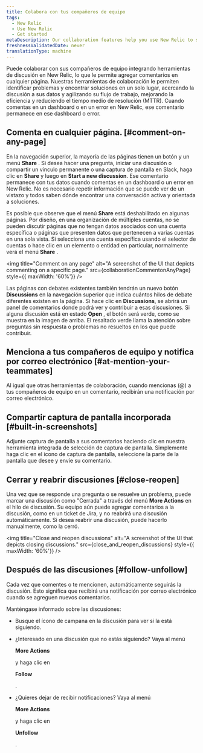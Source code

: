 ```yaml
---
title: Colabora con tus compañeros de equipo
tags:
  - New Relic
  - Use New Relic
  - Get started
metaDescription: Our collaboration features help you use New Relic to solve problems together.
freshnessValidatedDate: never
translationType: machine
---
```





Puede colaborar con sus compañeros de equipo integrando herramientas de discusión en New Relic, lo que le permite agregar comentarios en cualquier página. Nuestras herramientas de colaboración le permiten identificar problemas y encontrar soluciones en un solo lugar, acercando la discusión a sus datos y agilizando su flujo de trabajo, mejorando la eficiencia y reduciendo el tiempo medio de resolución (MTTR). Cuando comentas en un dashboard o en un error en New Relic, ese comentario permanece en ese dashboard o error.

## Comenta en cualquier página. [#comment-on-any-page]

En la navegación superior, la mayoría de las páginas tienen un botón y un menú <DoNotTranslate>**Share**</DoNotTranslate> . Si desea hacer una pregunta, iniciar una discusión o compartir un vínculo permanente o una captura de pantalla en Slack, haga clic en <DoNotTranslate>**Share**</DoNotTranslate> y luego en <DoNotTranslate>**Start a new discussion**</DoNotTranslate>. Ese comentario permanece con tus datos cuando comentas en un dashboard o un error en New Relic. No es necesario repetir información que se puede ver de un vistazo y todos saben dónde encontrar una conversación activa y orientada a soluciones.

Es posible que observe que el menú <DoNotTranslate>**Share**</DoNotTranslate> está deshabilitado en algunas páginas. Por diseño, en una organización de múltiples cuentas, no se pueden discutir páginas que no tengan datos asociados con una cuenta específica o páginas que presenten datos que pertenecen a varias cuentas en una sola vista. Si selecciona una cuenta específica usando el selector de cuentas o hace clic en un elemento o entidad en particular, normalmente verá el menú <DoNotTranslate>**Share**</DoNotTranslate> .

<img
  title="Comment on any page"
  alt="A screenshot of the UI that depicts commenting on a specific page."
  src={collaborationCommentonAnyPage}
  style={{ maxWidth: '60%'}}
/>

Las páginas con debates existentes también tendrán un nuevo botón <DoNotTranslate>**Discussions**</DoNotTranslate> en la navegación superior que indica cuántos hilos de debate diferentes existen en la página. Si hace clic en <DoNotTranslate>**Discussions**</DoNotTranslate>, se abrirá un panel de comentarios donde podrá ver y contribuir a esas discusiones. Si alguna discusión está en estado <DoNotTranslate>**Open**</DoNotTranslate> , el botón será verde, como se muestra en la imagen de arriba. El resaltado verde llama la atención sobre preguntas sin respuesta o problemas no resueltos en los que puede contribuir.

## Menciona a tus compañeros de equipo y notifica por correo electrónico [#at-mention-your-teammates]

Al igual que otras herramientas de colaboración, cuando mencionas (@) a tus compañeros de equipo en un comentario, recibirán una notificación por correo electrónico.

## Compartir captura de pantalla incorporada [#built-in-screenshots]

Adjunte captura de pantalla a sus comentarios haciendo clic en nuestra herramienta integrada de selección de captura de pantalla. Simplemente haga clic en el icono de captura de pantalla, seleccione la parte de la pantalla que desee y envíe su comentario.

## Cerrar y reabrir discusiones [#close-reopen]

Una vez que se responde una pregunta o se resuelve un problema, puede marcar una discusión como "Cerrada" a través del menú <DoNotTranslate>**More Actions**</DoNotTranslate> en el hilo de discusión. Su equipo aún puede agregar comentarios a la discusión, como en un ticket de Jira, y no reabrirá una discusión automáticamente. Si desea reabrir una discusión, puede hacerlo manualmente, como la cerró.

<img
  title="Close and reopen discussions"
  alt="A screenshot of the UI that depicts closing discussions."
  src={close_and_reopen_discussions}
  style={{ maxWidth: '60%'}}
/>

## Después de las discusiones [#follow-unfollow]

Cada vez que comentes o te mencionen, automáticamente seguirás la discusión. Esto significa que recibirá una notificación por correo electrónico cuando se agreguen nuevos comentarios.

Manténgase informado sobre las discusiones:

* Busque el ícono de campana en la discusión para ver si la está siguiendo.

* ¿Interesado en una discusión que no estás siguiendo? Vaya al menú

  <DoNotTranslate>**More Actions**</DoNotTranslate>

  y haga clic en

  <DoNotTranslate>**Follow**</DoNotTranslate>

  .

* ¿Quieres dejar de recibir notificaciones? Vaya al menú

  <DoNotTranslate>**More Actions**</DoNotTranslate>

  y haga clic en

  <DoNotTranslate>**Unfollow**</DoNotTranslate>

  .